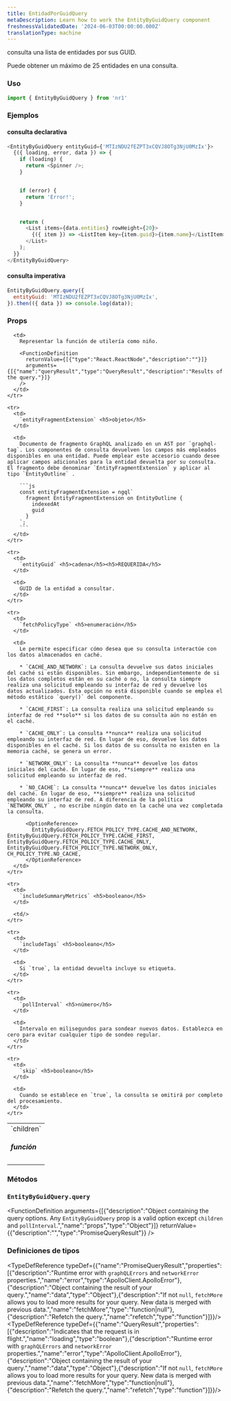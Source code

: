 ```yaml
---
title: EntidadPorGuidQuery
metaDescription: Learn how to work the EntityByGuidQuery component
freshnessValidatedDate: '2024-06-03T00:00:00.000Z'
translationType: machine
---
```


consulta una lista de entidades por sus GUID.

Puede obtener un máximo de 25 entidades en una consulta.

### Uso

```js
import { EntityByGuidQuery } from 'nr1'
```

### Ejemplos

#### consulta declarativa

```js
<EntityByGuidQuery entityGuid={'MTIzNDU2fEZPT3xCQVJ8OTg3NjU0MzIx'}>
  {({ loading, error, data }) => {
    if (loading) {
      return <Spinner />;
    }


    if (error) {
      return 'Error!';
    }


    return (
      <List items={data.entities} rowHeight={20}>
        {({ item }) => <ListItem key={item.guid}>{item.name}</ListItem>}
      </List>
    );
  }}
</EntityByGuidQuery>
```

#### consulta imperativa

```js
EntityByGuidQuery.query({
  entityGuid: 'MTIzNDU2fEZPT3xCQVJ8OTg3NjU0MzIx',
}).then(({ data }) => console.log(data));
```

### Props

<table>
  <tbody>
    <tr>
      <td>
        `children` <h5>función</h5>
      </td>

      <td>
        Representar la función de utilería como niño.

        <FunctionDefinition
          returnValue={[{"type":"React.ReactNode","description":""}]}
          arguments={[{"name":"queryResult","type":"QueryResult","description":"Results of the query."}]}
        />
      </td>
    </tr>

    <tr>
      <td>
        `entityFragmentExtension` <h5>objeto</h5>
      </td>

      <td>
        Documento de fragmento GraphQL analizado en un AST por `graphql-tag`. Los componentes de consulta devuelven los campos más empleados disponibles en una entidad. Puede emplear este accesorio cuando desee aplicar campos adicionales para la entidad devuelta por su consulta. El fragmento debe denominar `EntityFragmentExtension` y aplicar al tipo `EntityOutline` .

        ```js
        const entityFragmentExtension = ngql`
          fragment EntityFragmentExtension on EntityOutline {
            indexedAt
            guid
          }
        `;
        ```
      </td>
    </tr>

    <tr>
      <td>
        `entityGuid` <h5>cadena</h5><h5>REQUERIDA</h5>
      </td>

      <td>
        GUID de la entidad a consultar.
      </td>
    </tr>

    <tr>
      <td>
        `fetchPolicyType` <h5>enumeración</h5>
      </td>

      <td>
        Le permite especificar cómo desea que su consulta interactúe con los datos almacenados en caché.

        * `CACHE_AND_NETWORK`: La consulta devuelve sus datos iniciales del caché si están disponibles. Sin embargo, independientemente de si los datos completos están en su caché o no, la consulta siempre realiza una solicitud empleando su interfaz de red y devuelve los datos actualizados. Esta opción no está disponible cuando se emplea el método estático `query()` del componente.

        * `CACHE_FIRST`: La consulta realiza una solicitud empleando su interfaz de red **solo** si los datos de su consulta aún no están en el caché.

        * `CACHE_ONLY`: La consulta **nunca** realiza una solicitud empleando su interfaz de red. En lugar de eso, devuelve los datos disponibles en el caché. Si los datos de su consulta no existen en la memoria caché, se genera un error.

        * `NETWORK_ONLY`: La consulta **nunca** devuelve los datos iniciales del caché. En lugar de eso, **siempre** realiza una solicitud empleando su interfaz de red.

        * `NO_CACHE`: La consulta **nunca** devuelve los datos iniciales del caché. En lugar de eso, **siempre** realiza una solicitud empleando su interfaz de red. A diferencia de la política `NETWORK_ONLY` , no escribe ningún dato en la caché una vez completada la consulta.

          <OptionReference>
            EntityByGuidQuery.FETCH_POLICY_TYPE.CACHE_AND_NETWORK, EntityByGuidQuery.FETCH_POLICY_TYPE.CACHE_FIRST, EntityByGuidQuery.FETCH_POLICY_TYPE.CACHE_ONLY, EntityByGuidQuery.FETCH_POLICY_TYPE.NETWORK_ONLY, CH_POLICY_TYPE.NO_CACHE,
          </OptionReference>
      </td>
    </tr>

    <tr>
      <td>
        `includeSummaryMetrics` <h5>booleano</h5>
      </td>

      <td/>
    </tr>

    <tr>
      <td>
        `includeTags` <h5>booleano</h5>
      </td>

      <td>
        Si `true`, la entidad devuelta incluye su etiqueta.
      </td>
    </tr>

    <tr>
      <td>
        `pollInterval` <h5>número</h5>
      </td>

      <td>
        Intervalo en milisegundos para sondear nuevos datos. Establezca en cero para evitar cualquier tipo de sondeo regular.
      </td>
    </tr>

    <tr>
      <td>
        `skip` <h5>booleano</h5>
      </td>

      <td>
        Cuando se establece en `true`, la consulta se omitirá por completo del procesamiento.
      </td>
    </tr>
  </tbody>
</table>

### Métodos

### `EntityByGuidQuery.query`

<FunctionDefinition
  arguments={[{"description":"Object containing the query options. Any `EntityByGuidQuery` prop is a valid option except `children` and `pollInterval`.","name":"props","type":"Object"}]}
  returnValue={{"description":"","type":"PromiseQueryResult"}}
/>

### Definiciones de tipos

<TypeDefReference typeDef={{"name":"PromiseQueryResult","properties":[{"description":"Runtime error with `graphQLErrors` and `networkError` properties.","name":"error","type":"ApolloClient.ApolloError"},{"description":"Object containing the result of your query.","name":"data","type":"Object"},{"description":"If not `null`, `fetchMore` allows you to load more results for your query. New data is merged with previous data.","name":"fetchMore","type":"function|null"},{"description":"Refetch the query.","name":"refetch","type":"function"}]}}/><TypeDefReference typeDef={{"name":"QueryResult","properties":[{"description":"Indicates that the request is in flight.","name":"loading","type":"boolean"},{"description":"Runtime error with `graphQLErrors` and `networkError` properties.","name":"error","type":"ApolloClient.ApolloError"},{"description":"Object containing the result of your query.","name":"data","type":"Object"},{"description":"If not `null`, `fetchMore` allows you to load more results for your query. New data is merged with previous data.","name":"fetchMore","type":"function|null"},{"description":"Refetch the query.","name":"refetch","type":"function"}]}}/>